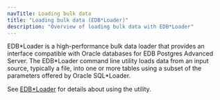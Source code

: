 ```yaml
---
navTitle: Loading bulk data
title: "Loading bulk data (EDB*Loader)"
description: "Overview of loading bulk data with EDB*Loader"
---
```


EDB\*Loader is a high-performance bulk data loader that provides an interface compatible with Oracle databases for EDB Postgres Advanced Server. The EDB\*Loader command line utility loads data from an input source, typically a file, into one or more tables using a subset of the parameters offered by Oracle SQL\*Loader.

See [EDB*Loader](../database_administration/02_edb_loader/) for details about using the utility.
